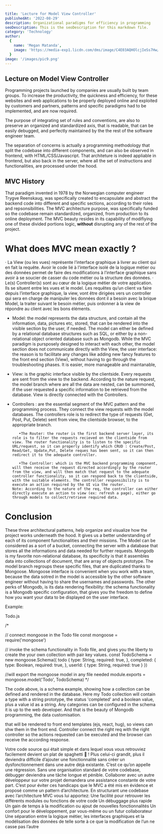 ```yaml
---

title: 'Lecture for Model View Controller'
publishedAt: '2022-08-29'
description: Organizational paradigms for efficiency in programming
seoDescription: This is the seoDescription for this markdown file.
category: 'Technology'
author:
  {
    name: 'Megan Matanda',
    image: 'https://media-exp1.licdn.com/dms/image/C4E03AQHOlcjIeSs7Hw/profile-displayphoto-shrink_200_200/0/1656079264419?e=1665014400&v=beta&t=iqNsDEnusO-SGUDunM-TC5ZJcMGGMq6Yn_xWwOVYXvE',
  }
image: '/images/pic9.png'
---
```


## Lecture on Model View Controller


Programming projects launched by companies are usually built by team groups. To increase the productivity, the quickness and efficiency, for these websites and web applications to be properly deployed online and exploited by customers and partners, patterns and specific paradigms had to be implemented, and are now required.

The purpose of integrating set of rules and conventions, are also to preserve an organized and standardized axis, that is readable, that can be easily debugged, and perfectly maintained by the the rest of the software engineer team.

The separation of concerns is actually a programming methodology that split the codebase into different components, and can also be observed in frontend, with HTML/CSS/Javascript. That architeture is indeed appliable in frontend, but also back in the server, where all the set of instructions and functionalities, are processed under the hood.

## MVC History

That paradigm invented in 1978 by the Norwegian computer engineer Trygve Reenskaug, was specifically created to encapsulate and abstract the backend code into different and specific sections, according to their roles and repsonsibilities. The MVC architecture purpose, was specifically funded
so the codebase remain standardized, organized, from production to its online deployment. The MVC beauty resides in its capability of modifiying one of these divided portions logic, **without** disrupting any of the rest of the project.

# What does MVC mean exactly ?

·         La View (ou les vues) représente l’interface graphique à livrer au client qui en fait la requête. Avoir le code lié à l’interface isolé de la logique métier ou des données permet de faire des modifications à l’interface graphique sans avoir à se soucier de casser du code métier ou la structure des données.
·         Le(s) Controller(s) sont au cœur de la logique métier de votre application. Ils se situent entre les vues et le model. Les requêtes qu’un client va faire depuis l’interface graphique, la view, vont être dirigées vers un controller qui sera en charge de manipuler les données dont il a besoin avec la brique Model, la traiter suivant le besoin métier, puis ordonner à la view de répondre au client avec les bons éléments.

- Model: the model represents the data structure, and contain all the information, data, pictures etc, stored, that can be rendered into the visible section by the user, if needed. The model can either be defined by a relational database structures such as SQL, or either by a non-relational object oriented database such as Mongodb. 
While the MVC paradigm is pursposely designed to interact with each other, the model section does not communicate directly with the View, the user interface: the reason is to facilitate any changes like adding new fancy features to the front end section (View), without having to go through the troubleshooting phases. It is easier, more manageable and maintanable,

- View: is the graphic interface visible by the clientside. Every requests are sent from the view to the backend. According to the nature request, the model branch where are all the data are nested, can be summoned, if the user requested a specific information to be retrieved from the database. View is directly connected with the Controllers.

- Controllers : are the essential segment of the MVC pattern and the programming process. They connect the view requests with the model databases. The controllers role is to redirect the type of requests (Get, Post, Put, Delete) sent from view, the  clientside browser, to the appropriate branch. 

         •The Router: the router is the first backend server layer, its role is to filter the requests recieved on the clientside from view. The router functionality is to listen to the specific URL/request, so it can properly identify which CRUD : Create/Post, Read/Get, Update,Put, Delete reques has been sent, so it can then redirect it to the adequate controller.

         •The Controller: which is the MVC backend programming component, will then receive the request directed accordingly by the router from the view, and will then match that request to the adequate controller functionality, so it can respond back to the clientside, with the suitable elements. The controller responsibility is to execute an action required by the UI via the router.
      Note: According to the nature of the req, the controller can either directly execute an action to view (ex: refresh a page), either go through models to collect/retrieve required data.


# Conclusion

These three architectural patterns, help organize and visualize how the project works underneath the hood. It gives us a better understanding of each of its component functionalities and their missions. The Model can be considered as a sort of a bucket, connecting the server with a database that stores all the informations and data needed for further requests.
 Mongodb is my favorite non-relational database, its specificity is that it assembles data into collections of document, that are array of objects prototype. The model branch regroups these specific files, that are duplicated thanks to Mongoose. Mongoose interface is convenient when you work with a team, because the data sotred in the model is accessible by the other software engineer
 without having to share the usernames and passwords. The other perks of Mongodb, is its data rendering flexibility: the schema functionality is a Mongodb specific configuration, that gives you the freedom 
 to define how you want your data to be displayed on the user interface. 

 Example:

 Todo.js
 
 /*
 
 // connect mongoose in the Todo file
 const mongoose = require('mongoose')

// invoke the schema functionality in Todo file, and gives you the liberty to create the your own collection with pair key values.
const TodoSchema = new mongoose.Schema({
  todo {
    type: String,
    required: true,
  },
  completed: {
    type: Boolean,
    required: true,
  },
  userId: {
    type: String,
    required: true
  }
})

//will export the mongoose model in any file needed
module.exports = mongoose.model('Todo', TodoSchema) */

The code above, is a schema example, showing how a collection can be defined and rendered in the database. Here my Todo collection will contain a type with a string prototype, the status 'completed' and a boolean value, plus a value id as a string. Any categories can be configured in the schema it is up to the
web developer. And that is the beauty of Mongodb programming, the data customisation.  

 that will be rendered to front end templates (ejs, react, hug), so views can shw them in the front end. Controller connect the right req with the right controller so the actions requested can be executed and the browser can receive the  according response.


Votre code source qui était simple et dans lequel vous vous retrouviez facilement devient un plat de spaghetti 🍝 ! Plus celui-ci grandit, plus il deviendra difficile d’ajouter une fonctionnalité sans créer un dysfonctionnement dans une autre déjà existante. C’est ce qu’on appelle une régression. Sans une organisation standard de votre codebase, débugger deviendra une tâche longue et pénible. Collaborer avec un autre développeur sur votre projet demandera une assistance constante de votre part.
C’est pour éviter ces handicaps que le MVC a été mis en évidence et proposé comme un pattern d’architecture.
En structurant une codebase avec l’architecture MVC vous lui apportez:
Une facilité pour retrouver les différents modules ou fonctions de votre code
Un débuggage plus rapide
Un gain de temps à la modification ou ajout de nouvelles fonctionnalités
Un confort pour le développement, par vous-même ou un futur collaborateur
Une séparation entre la logique métier, les interfaces graphiques et la modélisation des données de telle sorte à ce que la modification de l’un ne casse pas l’autre
 
